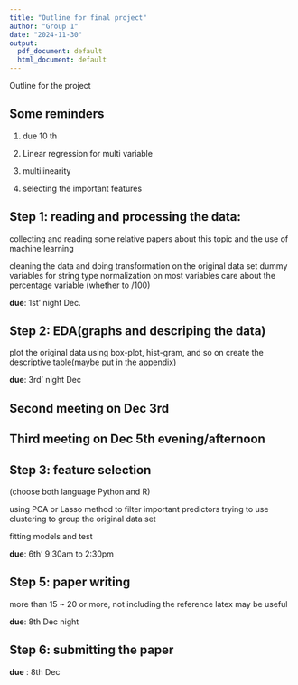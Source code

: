 ```yaml
---
title: "Outline for final project"
author: "Group 1"
date: "2024-11-30"
output:
  pdf_document: default
  html_document: default
---
```


Outline for the project


## Some reminders

1. due 10 th

2. Linear regression for multi variable

3. multilinearity
 
4. selecting the important features


## Step 1: reading and processing the data:

collecting and reading some relative papers about this topic and the use of machine learning

  cleaning the data and doing transformation on the original data set
   dummy variables for string type
   normalization on most variables
   care about the percentage variable (whether to /100)
   
   **due**: 1st' night Dec. 
   
## Step 2: EDA(graphs and descriping the data)

plot the original data using box-plot, hist-gram, and so on
create the descriptive table(maybe put in the appendix)

  **due**: 3rd' night Dec


## Second meeting on Dec 3rd
  
## Third meeting on Dec 5th evening/afternoon

## Step 3: feature selection
(choose both language Python and R)

using PCA or Lasso method to filter important predictors
trying to use clustering to group the original data set

   fitting models and test

   **due**: 6th' 9:30am to 2:30pm

  

## Step 5: paper writing 

  more than 15 ~ 20 or more, not including the reference
  latex may be useful
  
  **due**: 8th Dec night


## Step 6: submitting the paper

**due** : 8th Dec
   
   








